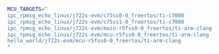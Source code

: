 ```bash
MCU_TARGETS="
ipc_rpmsg_echo_linux/j722s-evm/c75ss0-0_freertos/ti-c7000
ipc_rpmsg_echo_linux/j722s-evm/c75ss1-0_freertos/ti-c7000
ipc_rpmsg_echo_linux/j722s-evm/main-r5fss0-0_freertos/ti-arm-clang
ipc_rpmsg_echo_linux/j722s-evm/mcu-r5fss0-0_freertos/ti-arm-clang
hello_world/j722s-evm/mcu-r5fss0-0_freertos/ti-arm-clang
"
```
